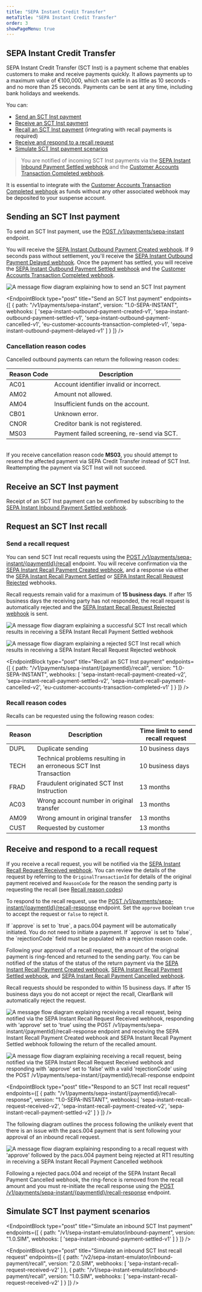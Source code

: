 ```yaml
---
title: "SEPA Instant Credit Transfer"
metaTitle: "SEPA Instant Credit Transfer"
order: 3
showPageMenu: true
---
```



## SEPA Instant Credit Transfer

SEPA Instant Credit Transfer (SCT Inst) is a payment scheme that enables customers to make and receive payments quickly. It allows payments up to a maximum value of €100,000, which can settle in as little as 10 seconds - and no more than 25 seconds. Payments can be sent at any time, including bank holidays and weekends.

You can:
- [Send an SCT Inst payment](#send-an-sct-inst-payment)
- [Receive an SCT Inst payment](#receive-an-sct-inst-payment)
- [Recall an SCT Inst payment](#recall-an-sct-inst-payment) (integrating with recall payments is required)
- [Receive and respond to a recall request](#receive-and-respond-to-a-recall-request)
- [Simulate  SCT Inst payment scenarios](#simulate-sct-inst-payment-scenarios)
> You are notified of incoming SCT Inst payments via the [SEPA Instant Inbound Payment Settled webhook](#sepa-instant-inbound-payment-settled-webhook) and the [Customer Accounts Transaction Completed webhook](#customer-accounts-transaction-completed-webhook).

<Callout colour="blue">
It is essential to integrate with the <a href="#customer-accounts-transaction-completed-webhook">Customer Accounts Transaction Completed webhook</a> as funds without any other associated webhook may be deposited to your suspense account.
</Callout>

## Sending an SCT Inst payment

To send an SCT Inst payment, use the [POST /v1/payments/sepa-instant](#send-an-sct-inst-payment) endpoint.

You will receive the [SEPA Instant Outbound Payment Created webhook](#sepa-instant-outbound-payment-created-webhook). If 9 seconds pass without settlement, you'll receive the [SEPA Instant Outbound Payment Delayed webhook](#sepa-instant-outbound-payment-delayed-webhook). Once the payment has settled, you will receive the [SEPA Instant Outbound Payment Settled webhook](#sepa-instant-outbound-payment-settled-webhook) and the [Customer Accounts Transaction Completed webhook](#customer-accounts-transaction-completed-webhook).

![A message flow diagram explaining how to send an SCT Inst payment](/assets/images/sct-inst-send-payment.svg)

<EndpointBlock
  type="post"
  title="Send an SCT Inst payment"
  endpoints={[
    {
      path: "/v1/payments/sepa-instant",
      version: "1.0-SEPA-INSTANT",
      webhooks: [
        'sepa-instant-outbound-payment-created-v1',
        'sepa-instant-outbound-payment-settled-v1',
        'sepa-instant-outbound-payment-cancelled-v1',
        'eu-customer-accounts-transaction-completed-v1',
        'sepa-instant-outbound-payment-delayed-v1'
      ]
    }
  ]}
/>

<WebhookPlaceholder render='sepa-instant-outbound-payment-created-v1' />
<WebhookPlaceholder render='sepa-instant-outbound-payment-settled-v1'/>
<WebhookPlaceholder render='sepa-instant-outbound-payment-cancelled-v1' />
<WebhookPlaceholder render='sepa-instant-outbound-payment-delayed-v1' />
<WebhookPlaceholder render='eu-customer-accounts-transaction-completed-v1' />

### Cancellation reason codes

Cancelled outbound payments can return the following reason codes:

| Reason Code | Description                                |
| ----------- | ------------------------------------------ |
| AC01        | Account identifier invalid or incorrect.   |
| AM02        | Amount not allowed.                        |
| AM04        | Insufficient funds on the account.         |
| CB01        | Unknown error.                             |
| CNOR        | Creditor bank is not registered.           |
| MS03        | Payment failed screening, re-send via SCT. |

<br />

<Callout colour="blue">
  If you receive cancellation reason code <strong>MS03</strong>, you should attempt to resend the affected payment via SEPA Credit Transfer instead of SCT Inst. Reattempting the payment via SCT Inst will not succeed.
</Callout>



## Receive an SCT Inst payment

Receipt of an SCT Inst payment can be confirmed by subscribing to the [SEPA Instant Inbound Payment Settled webhook](#sepa-instant-inbound-payment-settled-webhook).

<WebhookPlaceholder render='sepa-instant-inbound-payment-settled-v1' />

## Request an SCT Inst recall

### Send a recall request

You can send SCT Inst recall requests using the [POST /v1/payments/sepa-instant/{paymentId}/recall](#recall-an-sct-inst-payment) endpoint. You will receive confirmation via the [SEPA Instant Recall Payment Created webhook](#sepa-instant-recall-payment-created-webhook), and a response via either the [SEPA Instant Recall Payment Settled](#sepa-instant-recall-payment-settled-webhook) or [SEPA Instant Recall Request Rejected](#sepa-instant-recall-request-rejected-webhook) webhooks. 

Recall requests remain valid for a maximum of **15 business days**.  If after 15 business days the receiving party has not responded, the recall request is automatically rejected and the [SEPA Instant Recall Request Rejected webhook](#sepa-instant-recall-request-rejected-webhook) is sent.

![A message flow diagram explaining a successful SCT Inst recall which results in receiving a SEPA Instant Recall Payment Settled webhook](/assets/images/sct-inst-successful-recall.svg)

![A message flow diagram explaining a rejected SCT Inst recall which results in receiving a SEPA Instant Recall Request Rejected webhook](/assets/images/sct-inst-rejected-recall.svg)

<EndpointBlock
  type="post"
  title="Recall an SCT Inst payment"
  endpoints={[
    {
      path: "/v1/payments/sepa-instant/{paymentId}/recall",
      version: "1.0-SEPA-INSTANT",
      webhooks: [
        'sepa-instant-recall-payment-created-v2',
        'sepa-instant-recall-payment-settled-v2',
        'sepa-instant-recall-payment-cancelled-v2',
        'eu-customer-accounts-transaction-completed-v1'
      ]
    }
  ]}
/>

<WebhookPlaceholder render='sepa-instant-recall-payment-settled-v2' />
<WebhookPlaceholder render='sepa-instant-recall-request-rejected-v2' />

### Recall reason codes

Recalls can be requested using the following reason codes:

| Reason | Description                                                       | Time limit to send recall request |
| ------ | ----------------------------------------------------------------- | --------------------------------- |
| DUPL   | Duplicate sending                                                 | 10 business days                  |
| TECH   | Technical problems resulting in an erroneous SCT Inst Transaction | 10 business days                  |
| FRAD   | Fraudulent originated SCT Inst Instruction                        | 13 months                         |
| AC03   | Wrong account number in original transfer                         | 13 months                         |
| AM09   | Wrong amount in original transfer                                 | 13 months                         |
| CUST   | Requested by customer                                             | 13 months                         |

## Receive and respond to a recall request

If you receive a recall request, you will be notified via the [SEPA Instant Recall Request Received webhook](#sepa-instant-recall-request-received-webhook). You can review the details of the request by referring to the `OriginalTransactionId` for details of the original payment received and `ReasonCode` for the reason the sending party is requesting the recall (see [Recall reason codes](#recall-reason-codes))

To respond to the recall request, use the [POST /v1/payments/sepa-instant/{paymentId}/recall-response](#respond-to-an-sct-inst-recall-request) endpoint. Set the `approve` boolean `true` to accept the request or `false` to reject it.

<Callout colour="blue">
If `approve` is set to `true`, a pacs.004 payment will be automatically initiated. You do not need to initiate a payment.
If `approve` is set to `false`, the `rejectionCode` field must be populated with a rejection reason code.
</Callout>

Following your approval of a recall request, the amount of the original payment is ring-fenced and returned to the sending party. You can be notified of the status of the status of the return payment via the [SEPA Instant Recall Payment Created webhook](#sepa-instant-recall-payment-created-webhook), [SEPA Instant Recall Payment Settled webhook](#sepa-instant-recall-payment-settled-webhook), and [SEPA Instant Recall Payment Cancelled webhook](#sepa-instant-recall-payment-cancelled-webhook).

Recall requests should be responded to within 15 business days. If after 15 business days you do not accept or reject the recall, ClearBank will automatically reject the request.

![A message flow diagram explaining receiving a recall request, being notified via the SEPA Instant Recall Request Received webhook, responding with 'approve' set to 'true' using the POST /v1/payments/sepa-instant/{paymentId}/recall-response endpoint and receiving the SEPA Instant Recall Payment Created webhook and SEPA Instant Recall Payment Settled webhook following the return of the recalled amount.](/assets/images/sct-inst-receive-recall-approved.svg)

![A message flow diagram explaining receiving a recall request, being notified via the SEPA Instant Recall Request Received webhook and responding with 'approve' set to 'false' with a valid 'rejectionCode' using the POST /v1/payments/sepa-instant/{paymentId}/recall-response endpoint](/assets/images/sct-inst-receive-recall-rejected.svg)

<WebhookPlaceholder render='sepa-instant-recall-request-received-v2' />

<EndpointBlock
  type="post"
  title="Respond to an SCT Inst recall request"
  endpoints={[
    {
      path: "/v1/payments/sepa-instant/{paymentId}/recall-response",
      version: "1.0-SEPA-INSTANT",
      webhooks:[
        'sepa-instant-recall-request-received-v2',
        'sepa-instant-recall-payment-created-v2',
        'sepa-instant-recall-payment-settled-v2'
      ]
    }
  ]}
/>

<WebhookPlaceholder render='sepa-instant-recall-payment-created-v2' />
<WebhookPlaceholder render='sepa-instant-recall-payment-settled-v2' />

The following diagram outlines the process following the unlikely event that there is an issue with the pacs.004 payment that is sent following your approval of an inbound recall request.

![A message flow diagram explaining responding to a recall request with 'approve' followed by the pacs.004 payment being rejected at RT1 resulting in receiving a SEPA Instant Recall Payment Cancelled webhook](/assets/images/sct-inst-recall-payment-cancelled.svg)

Following a rejected pacs.004 and receipt of the SEPA Instant Recall Payment Cancelled webhook, the ring-fence is removed from the recall amount and you must re-initiate the recall response using the [POST /v1/payments/sepa-instant/{paymentId}/recall-response](#respond-to-an-sct-inst-recall-request) endpoint.

<WebhookPlaceholder render='sepa-instant-recall-payment-cancelled-v2' />

## Simulate SCT Inst payment scenarios

<EndpointBlock
  type="post"
  title="Simulate an inbound SCT Inst payment"
  endpoints={[
    {
      path: "/v1/sepa-instant-emulator/inbound-payment",
      version: "1.0.SIM",
      webhooks: [
        'sepa-instant-inbound-payment-settled-v1'
      ]
    }
  ]}
/>

<EndpointBlock
  type="post"
  title="Simulate an inbound SCT Inst recall request"
  endpoints={[
    {
      path: "/v2/sepa-instant-emulator/inbound-payment/recall",
      version: "2.0.SIM",
      webhooks: [
        'sepa-instant-recall-request-received-v2'
      ]
    },
    {
      path: "/v1/sepa-instant-emulator/inbound-payment/recall",
      version: "1.0.SIM",
      webhooks: [
        'sepa-instant-recall-request-received-v2'
      ]
    }
  ]}
/>
